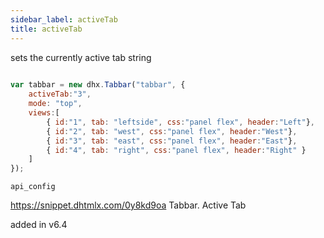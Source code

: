 ```yaml
---
sidebar_label: activeTab
title: activeTab
---
```



          


<Short>
 sets the currently active tab






</Short>



<Type>
 string


</Type>


~~~js
 
var tabbar = new dhx.Tabbar("tabbar", {
	activeTab:"3",
    mode: "top",
    views:[
        { id:"1", tab: "leftside", css:"panel flex", header:"Left"},
        { id:"2", tab: "west", css:"panel flex", header:"West"},
        { id:"3", tab: "east", css:"panel flex", header:"East"},
        { id:"4", tab: "right", css:"panel flex", header:"Right" }
    ]
});


~~~
	api_config

<Descr>
 


</Descr>


 https://snippet.dhtmlx.com/0y8kd9oa	Tabbar. Active Tab

 added in v6.4
